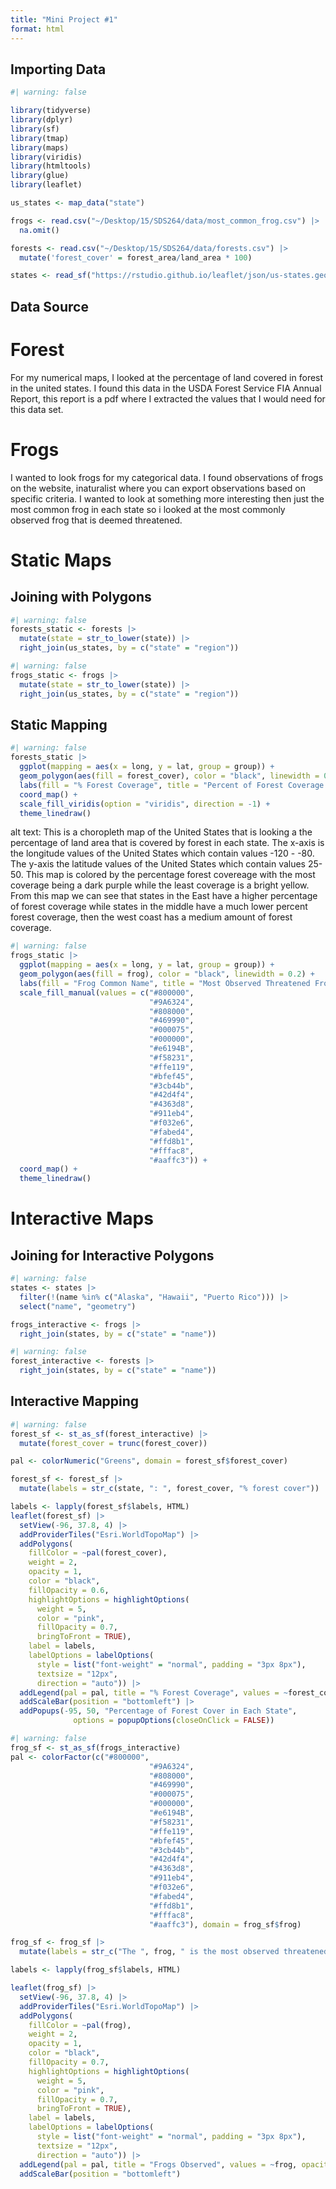 ```yaml
---
title: "Mini Project #1"
format: html
---
```


## Importing Data

```r
#| warning: false

library(tidyverse)
library(dplyr)
library(sf)
library(tmap)
library(maps)
library(viridis)
library(htmltools)
library(glue)
library(leaflet)

us_states <- map_data("state")

frogs <- read.csv("~/Desktop/15/SDS264/data/most_common_frog.csv") |>
  na.omit()

forests <- read.csv("~/Desktop/15/SDS264/data/forests.csv") |>
  mutate('forest_cover' = forest_area/land_area * 100)

states <- read_sf("https://rstudio.github.io/leaflet/json/us-states.geojson")
```

## Data Source

# Forest

For my numerical maps, I looked at the percentage of land covered in forest in the united states. I found this data in the USDA Forest Service FIA Annual Report, this report is a pdf where I extracted the values that I would need for this data set.

# Frogs

I wanted to look frogs for my categorical data. I found observations of frogs on the website, inaturalist where you can export observations based on specific criteria. I wanted to look at something more interesting then just the most common frog in each state so i looked at the most commonly observed frog that is deemed threatened.

# Static Maps

## Joining with Polygons

```r
#| warning: false
forests_static <- forests |>
  mutate(state = str_to_lower(state)) |>
  right_join(us_states, by = c("state" = "region")) 
```

```r
#| warning: false
frogs_static <- frogs |>
  mutate(state = str_to_lower(state)) |>
  right_join(us_states, by = c("state" = "region"))
```

## Static Mapping

```r
#| warning: false
forests_static |>
  ggplot(mapping = aes(x = long, y = lat, group = group)) + 
  geom_polygon(aes(fill = forest_cover), color = "black", linewidth = 0.2) + 
  labs(fill = "% Forest Coverage", title = "Percent of Forest Coverage in each US State", x = "Longitude", y = "Latitude", caption = "Data Source: USDA Forest Service FIA Annual Report") +
  coord_map() +
  scale_fill_viridis(option = "viridis", direction = -1) +
  theme_linedraw()
```

alt text: This is a choropleth map of the United States that is looking a the percentage of land area that is covered by forest in each state. The x-axis is the longitude values of the United States which contain values -120 - -80. The y-axis the latitude values of the United States which contain values 25-50. This map is colored by the percentage forest covereage with the most coverage being a dark purple while the least coverage is a bright yellow. From this map we can see that states in the East have a higher percentage of forest coverage while states in the middle have a much lower percent forest coverage, then the west coast has a medium amount of forest coverage.

```r
#| warning: false
frogs_static |>
  ggplot(mapping = aes(x = long, y = lat, group = group)) + 
  geom_polygon(aes(fill = frog), color = "black", linewidth = 0.2) + 
  labs(fill = "Frog Common Name", title = "Most Observed Threatened Frog in Each State", x = "Longitude", y = "Latitude", caption = "Data Source: https://www.inaturalist.org/observations?place_id=1&subview=map&taxon_id=25473&threatened") +
  scale_fill_manual(values = c("#800000", 
                               "#9A6324", 
                               "#808000", 
                               "#469990", 
                               "#000075", 
                               "#000000", 
                               "#e6194B", 
                               "#f58231", 
                               "#ffe119", 
                               "#bfef45", 
                               "#3cb44b", 
                               "#42d4f4", 
                               "#4363d8",
                               "#911eb4", 
                               "#f032e6", 
                               "#fabed4", 
                               "#ffd8b1",
                               "#fffac8",
                               "#aaffc3")) +
  coord_map() +
  theme_linedraw()
```

# Interactive Maps

## Joining for Interactive Polygons

```r
#| warning: false
states <- states |>
  filter(!(name %in% c("Alaska", "Hawaii", "Puerto Rico"))) |>
  select("name", "geometry")

frogs_interactive <- frogs |>
  right_join(states, by = c("state" = "name"))
```

```r
#| warning: false
forest_interactive <- forests |>
  right_join(states, by = c("state" = "name"))
```

## Interactive Mapping

```r
#| warning: false
forest_sf <- st_as_sf(forest_interactive) |>
  mutate(forest_cover = trunc(forest_cover))

pal <- colorNumeric("Greens", domain = forest_sf$forest_cover)

forest_sf <- forest_sf |>
  mutate(labels = str_c(state, ": ", forest_cover, "% forest cover"))

labels <- lapply(forest_sf$labels, HTML)
leaflet(forest_sf) |>
  setView(-96, 37.8, 4) |>
  addProviderTiles("Esri.WorldTopoMap") |>
  addPolygons(
    fillColor = ~pal(forest_cover),
    weight = 2,
    opacity = 1,
    color = "black",
    fillOpacity = 0.6,
    highlightOptions = highlightOptions(
      weight = 5,
      color = "pink",
      fillOpacity = 0.7,
      bringToFront = TRUE),
    label = labels,
    labelOptions = labelOptions(
      style = list("font-weight" = "normal", padding = "3px 8px"),
      textsize = "12px",
      direction = "auto")) |>
  addLegend(pal = pal, title = "% Forest Coverage", values = ~forest_cover, opacity = 0.7, position = "bottomright") |>
  addScaleBar(position = "bottomleft") |>
  addPopups(-95, 50, "Percentage of Forest Cover in Each State",
              options = popupOptions(closeOnClick = FALSE))
```

```r
#| warning: false
frog_sf <- st_as_sf(frogs_interactive) 
pal <- colorFactor(c("#800000", 
                               "#9A6324", 
                               "#808000", 
                               "#469990", 
                               "#000075", 
                               "#000000", 
                               "#e6194B", 
                               "#f58231", 
                               "#ffe119", 
                               "#bfef45", 
                               "#3cb44b", 
                               "#42d4f4", 
                               "#4363d8",
                               "#911eb4", 
                               "#f032e6", 
                               "#fabed4", 
                               "#ffd8b1",
                               "#fffac8",
                               "#aaffc3"), domain = frog_sf$frog)

frog_sf <- frog_sf |>
  mutate(labels = str_c("The ", frog, " is the most observed threatened frog in ", state))

labels <- lapply(frog_sf$labels, HTML)

leaflet(frog_sf) |>
  setView(-96, 37.8, 4) |>
  addProviderTiles("Esri.WorldTopoMap") |>
  addPolygons(
    fillColor = ~pal(frog),
    weight = 2,
    opacity = 1,
    color = "black",
    fillOpacity = 0.7,
    highlightOptions = highlightOptions(
      weight = 5,
      color = "pink",
      fillOpacity = 0.7,
      bringToFront = TRUE),
    label = labels,
    labelOptions = labelOptions(
      style = list("font-weight" = "normal", padding = "3px 8px"),
      textsize = "12px",
      direction = "auto")) |>
  addLegend(pal = pal, title = "Frogs Observed", values = ~frog, opacity = 0.7, position = "bottomright") |>
  addScaleBar(position = "bottomleft")
```
